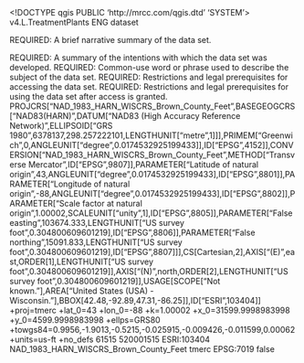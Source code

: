 <!DOCTYPE qgis PUBLIC 'http://mrcc.com/qgis.dtd' 'SYSTEM'>
<qgis version="3.28.15-Firenze">
  <identifier>v4.L.TreatmentPlants</identifier>
  <parentidentifier></parentidentifier>
  <language>ENG</language>
  <type>dataset</type>
  <title>v4.L.TreatmentPlants</title>
  <abstract>REQUIRED: A brief narrative summary of the data set.

REQUIRED: A summary of the intentions with which the data set was developed.</abstract>
  <keywords vocabulary="gmd:topicCategory">
    <keyword>REQUIRED: Common-use word or phrase used to describe the subject of the data set.</keyword>
  </keywords>
  <links>
    <link mimeType="" type="Local Area Network" url="file://\\bc-gis-server\gis$\2011_GeoDB_Archive\BrownCountyWI_v2_GeoDatabase_20110615_v93.gdb" name="SDE Feature Class" description="" format="" size=""/>
  </links>
  <fees></fees>
  <constraints type="Access">REQUIRED: Restrictions and legal prerequisites for accessing the data set.</constraints>
  <rights>REQUIRED: Restrictions and legal prerequisites for using the data set after access is granted.</rights>
  <encoding></encoding>
  <crs>
    <spatialrefsys nativeFormat="Wkt">
      <wkt>PROJCRS["NAD_1983_HARN_WISCRS_Brown_County_Feet",BASEGEOGCRS["NAD83(HARN)",DATUM["NAD83 (High Accuracy Reference Network)",ELLIPSOID["GRS 1980",6378137,298.257222101,LENGTHUNIT["metre",1]]],PRIMEM["Greenwich",0,ANGLEUNIT["degree",0.0174532925199433]],ID["EPSG",4152]],CONVERSION["NAD_1983_HARN_WISCRS_Brown_County_Feet",METHOD["Transverse Mercator",ID["EPSG",9807]],PARAMETER["Latitude of natural origin",43,ANGLEUNIT["degree",0.0174532925199433],ID["EPSG",8801]],PARAMETER["Longitude of natural origin",-88,ANGLEUNIT["degree",0.0174532925199433],ID["EPSG",8802]],PARAMETER["Scale factor at natural origin",1.00002,SCALEUNIT["unity",1],ID["EPSG",8805]],PARAMETER["False easting",103674.333,LENGTHUNIT["US survey foot",0.304800609601219],ID["EPSG",8806]],PARAMETER["False northing",15091.833,LENGTHUNIT["US survey foot",0.304800609601219],ID["EPSG",8807]]],CS[Cartesian,2],AXIS["(E)",east,ORDER[1],LENGTHUNIT["US survey foot",0.304800609601219]],AXIS["(N)",north,ORDER[2],LENGTHUNIT["US survey foot",0.304800609601219]],USAGE[SCOPE["Not known."],AREA["United States (USA) - Wisconsin."],BBOX[42.48,-92.89,47.31,-86.25]],ID["ESRI",103404]]</wkt>
      <proj4>+proj=tmerc +lat_0=43 +lon_0=-88 +k=1.00002 +x_0=31599.9998983998 +y_0=4599.9998983998 +ellps=GRS80 +towgs84=0.9956,-1.9013,-0.5215,-0.025915,-0.009426,-0.011599,0.00062 +units=us-ft +no_defs</proj4>
      <srsid>61515</srsid>
      <srid>520001515</srid>
      <authid>ESRI:103404</authid>
      <description>NAD_1983_HARN_WISCRS_Brown_County_Feet</description>
      <projectionacronym>tmerc</projectionacronym>
      <ellipsoidacronym>EPSG:7019</ellipsoidacronym>
      <geographicflag>false</geographicflag>
    </spatialrefsys>
  </crs>
  <extent/>
</qgis>

